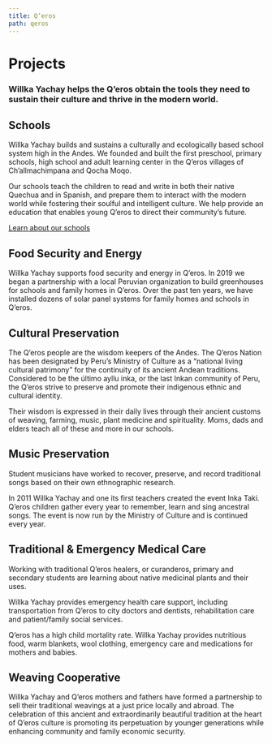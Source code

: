 ```yaml
---
title: Q’eros
path: qeros
---
```





# Projects
### Willka Yachay helps the Q’eros obtain the tools they need to sustain their culture and thrive in the modern world.


<CoverPhoto image = ""> 

## Schools

Willka Yachay builds and sustains a culturally and ecologically based school system high in the Andes. We founded and built the first preschool, primary schools, high school and adult learning center in the Q’eros villages of Ch’allmachimpana and Qocha Moqo.

Our schools teach the children to read and write in both their native Quechua and in Spanish, and prepare them to interact with the modern world while fostering their soulful and intelligent culture. We help provide an education that enables young Q’eros to direct their community’s future.

[Learn about our schools](schools)

</CoverPhoto>


<CoverPhoto image = ""> 

## Food Security and Energy

Willka Yachay supports food security and energy in Q’eros.
In 2019 we began a partnership with a local Peruvian organization to build greenhouses for schools and family homes in Q’eros.
Over the past ten years, we have installed dozens of solar panel systems for family homes and schools in Q’eros.

</CoverPhoto>



<CoverPhoto image = ""> 

## Cultural Preservation

The Q’eros people are the wisdom keepers of the Andes. The Q’eros Nation has been designated by Peru’s Ministry of Culture as a “national living cultural patrimony” for the continuity of its ancient Andean traditions. Considered to be the último ayllu inka, or the last Inkan community of Peru, the Q’eros strive to preserve and promote their indigenous ethnic and cultural identity.

Their wisdom is expressed in their daily lives through their ancient customs of weaving, farming, music, plant medicine and spirituality. Moms, dads and elders teach all of these and more in our schools.

</CoverPhoto>



<CoverPhoto image = ""> 

## Music Preservation

Student musicians have worked to recover, preserve, and record traditional songs based on their own ethnographic research. 

In 2011 Willka Yachay and one its first teachers created the event Inka Taki. Q’eros children gather every year to remember, learn and sing ancestral songs. The event is now run by the Ministry of Culture and is continued every year. 

</CoverPhoto>



<CoverPhoto image = ""> 

## Traditional & Emergency Medical Care

Working with traditional Q’eros healers, or curanderos, primary and secondary students are learning about native medicinal plants and their uses.

Willka Yachay provides emergency health care support, including transportation from Q’eros to city doctors and dentists, rehabilitation care and patient/family social services.

Q’eros has a high child mortality rate. Willka Yachay provides nutritious food, warm blankets, wool clothing, emergency care and medications for mothers and babies.


</CoverPhoto>


<CoverPhoto image = ""> 

## Weaving Cooperative

Willka Yachay and Q’eros mothers and fathers have formed a partnership to sell their traditional weavings at a just price locally and abroad. The celebration of this ancient and extraordinarily beautiful tradition at the heart of Q’eros culture is promoting its perpetuation by younger generations while enhancing community and family economic security. 


</CoverPhoto>

<CtaButton to="/schools" text="Schools" caption="Our education initiative" next />
